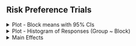## Risk Preference Trials

<!-- Risky Trial Plots -->

<details>
  <summary>
    Plot - Block means with 95% CIs
  </summary>
  
<br>
  
```r
source('r-scripts/exp-1b/risky_trials_filter.R')
source('r-scripts/exp-1b/risky_trials_plots.R')
plt_risky_std_blks
```

<br>

</details>

<details>
  <summary>
  Plot - Histogram of Responses (Group ~ Block)
  </summary>
  
<br>
  
```r
low_hist
```

<br>

```r
high_hist
```

</details> 

<!-- Main Effects -->

<details>
  <summary>
  Main Effects
  </summary>
  
<br>

```r
source('r-scripts/exp-1b/risky_trials_analysis.R')
source('r-scripts/exp-1b/risky_trials_summary.R')
```

<h4> ANOVA Table </h4>

- Note: All blocks (1 - 6) were included.
  
```r
kable(risky_main, 'html', digits = 3) %>%
  kable_classic(full_width = T, position = "center", html_font = "Arial")
```

**Main Effect of Group:**

$\chi^2(`r df_diffs[2]`) = `r l_rats[2]`, p = `r p_vals[2]`, BF_{10} `r bfs[2]`$

**Main Effect of Choice Value (i.e., Extreme Outcome effect):**

$\chi^2(`r df_diffs[3]`) = `r l_rats[3]`, p `r p_vals[3]`, BF_{10} `r bfs[3]`$

**Main Effect of Block:**

$\chi^2(`r df_diffs[4]`) = `r l_rats[4]`, p `r p_vals[4]`, BF_{10} `r bfs[4]`$

**Interaction: Group $\times$ Value:**

$\chi^2(`r df_diffs[5]`) = `r l_rats[5]`, p `r p_vals[5]`, BF_{10} = `r bfs[5]`$

**Interaction: Group $\times$ Block:**

$\chi^2(`r df_diffs[6]`) = `r l_rats[6]`, p `r p_vals[6]`, BF_{10} `r bfs[6]`$

**Interaction: Value $\times$ Block:**

$\chi^2(`r df_diffs[7]`) = `r l_rats[7]`, p `r p_vals[7]`, BF_{10} `r bfs[7]`$

**Interaction: Group $\times$ Value $\times$ Block:**

$\chi^2(`r df_diffs[8]`) = `r l_rats[8]`, p = `r p_vals[8]`, BF_{10} `r bfs[8]`$

<br>

</details>